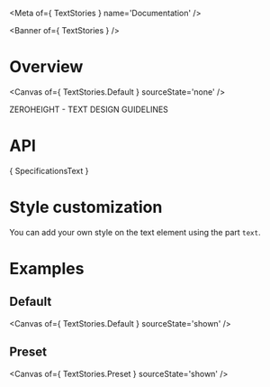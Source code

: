 
<Meta of={ TextStories } name='Documentation' />

<Banner of={ TextStories } />

# Overview

<Canvas of={ TextStories.Default } sourceState='none' />

<div>
<osds-button color="primary" variant="ghost" href="https://zeroheight.com/6fc8a63f7/p/5546ea-text/b/40a887" target="_blank">
    ZEROHEIGHT - TEXT DESIGN GUIDELINES &nbsp;
    <osds-text name="external-link" color="primary" size="xs"></osds-text>
  </osds-button>
</div>

# API

<Markdown> { SpecificationsText } </Markdown>

# Style customization

You can add your own style on the text element using the part `text`.

<Canvas of={TextStories.CustomCSS} sourceState='shown'/>

# Examples
## Default

<Canvas of={ TextStories.Default } sourceState='shown' />

## Preset

<Canvas of={ TextStories.Preset } sourceState='shown' />
